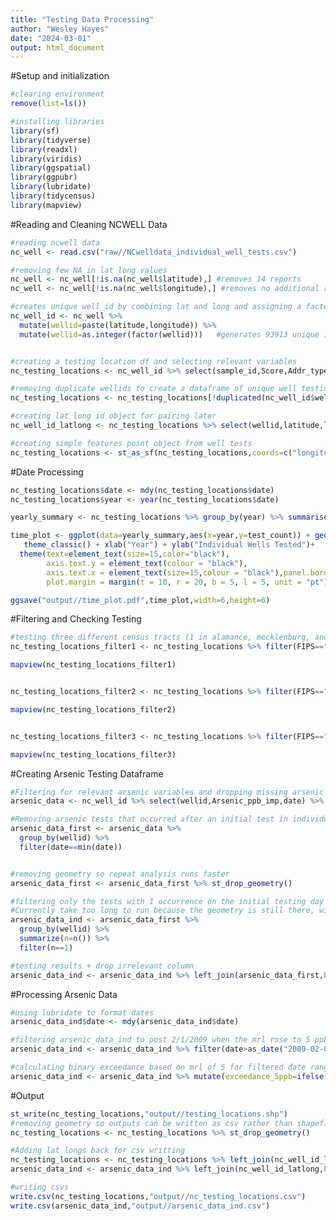 ---
title: "Testing Data Processing"
author: "Wesley Hayes"
date: "2024-03-01"
output: html_document
---
#Setup and initialization
```{r setup}
#clearing environment
remove(list=ls())

#installing libraries 
library(sf)
library(tidyverse)
library(readxl)
library(viridis)
library(ggspatial)
library(ggpubr)
library(lubridate)
library(tidycensus)
library(mapview)
```
#Reading and Cleaning NCWELL Data
```{r}
#reading ncwell data
nc_well <- read.csv("raw//NCwelldata_individual_well_tests.csv")

#removing few NA in lat long values 
nc_well <- nc_well[!is.na(nc_well$latitude),] #removes 14 reports
nc_well <- nc_well[!is.na(nc_well$longitude),] #removes no additional reports (nas were paired)

#creates unique well_id by combining lat and long and assigning a factor to the combination
nc_well_id <- nc_well %>% 
  mutate(wellid=paste(latitude,longitude)) %>% 
  mutate(wellid=as.integer(factor(wellid)))   #generates 93913 unique ids


#creating a testing location df and selecting relevant variables
nc_testing_locations <- nc_well_id %>% select(sample_id,Score,Addr_type,county,FIPS,date,wellid,latitude,longitude)

#removing duplicate wellids to create a dataframe of unique well testing locations
nc_testing_locations <- nc_testing_locations[!duplicated(nc_well_id$wellid),]

#creating lat long id object for pairing later
nc_well_id_latlong <- nc_testing_locations %>% select(wellid,latitude,longitude)

#creating simple features point object from well tests
nc_testing_locations <- st_as_sf(nc_testing_locations,coords=c("longitude","latitude"),crs=4326)
```
#Date Processing
```{r}
nc_testing_locations$date <- mdy(nc_testing_locations$date)
nc_testing_locations$year <- year(nc_testing_locations$date)

yearly_summary <- nc_testing_locations %>% group_by(year) %>% summarise(test_count=n())

time_plot <- ggplot(data=yearly_summary,aes(x=year,y=test_count)) + geom_point(size=2) + geom_line() +
   theme_classic() + xlab("Year") + ylab("Individual Wells Tested")+
  theme(text=element_text(size=15,color="black"),
        axis.text.y = element_text(colour = "black"),
        axis.text.x = element_text(size=15,colour = "black"),panel.border = element_rect(color = "black",fill = NA, size = 1),
        plot.margin = margin(t = 10, r = 20, b = 5, l = 5, unit = "pt"))

ggsave("output//time_plot.pdf",time_plot,width=6,height=6)
```


#Filtering and Checking Testing
```{r}
#testing three different census tracts (1 in alamance, mecklenburg, and wake)
nc_testing_locations_filter1 <- nc_testing_locations %>% filter(FIPS=="37001020300")

mapview(nc_testing_locations_filter1)


nc_testing_locations_filter2 <- nc_testing_locations %>% filter(FIPS=="37119003012")

mapview(nc_testing_locations_filter2)


nc_testing_locations_filter3 <- nc_testing_locations %>% filter(FIPS=="37183052706")

mapview(nc_testing_locations_filter3)
```

#Creating Arsenic Testing Dataframe
```{r}
#Filtering for relevant arsenic variables and dropping missing arsenic counts
arsenic_data <- nc_well_id %>% select(wellid,Arsenic_ppb_imp,date) %>%  drop_na(Arsenic_ppb_imp)

#Removing arsenic tests that occurred after an initial test in individual wells
arsenic_data_first <- arsenic_data %>% 
  group_by(wellid) %>% 
  filter(date==min(date))


#removing geometry so repeat analysis runs faster
arsenic_data_first <- arsenic_data_first %>% st_drop_geometry()

#filtering only the tests with 1 occurrence on the initial testing day
#Currently take too long to run because the geometry is still there, will to remove and re-add geometry
arsenic_data_ind <- arsenic_data_first %>%
  group_by(wellid) %>% 
  summarize(n=n()) %>% 
  filter(n==1)

#testing results + drop irrelevant column
arsenic_data_ind <- arsenic_data_ind %>% left_join(arsenic_data_first,by="wellid") %>% select(-n)

```

#Processing Arsenic Data
```{r}
#using lubridate to format dates
arsenic_data_ind$date <- mdy(arsenic_data_ind$date)

#filtering arsenic_data_ind to post 2/1/2009 when the mrl rose to 5 ppb
arsenic_data_ind <- arsenic_data_ind %>% filter(date>as_date("2009-02-01"))

#calculating binary exceedance based on mrl of 5 for filtered date range
arsenic_data_ind <- arsenic_data_ind %>% mutate(exceedance_5ppb=ifelse(Arsenic_ppb_imp>=5,1,0))
```

#Output
```{r}
st_write(nc_testing_locations,"output//testing_locations.shp")
#removing geometry so outputs can be written as csv rather than shapefile
nc_testing_locations <- nc_testing_locations %>% st_drop_geometry()

#Adding lat longs back for csv writting
nc_testing_locations <- nc_testing_locations %>% left_join(nc_well_id_latlong,by="wellid")
arsenic_data_ind <- arsenic_data_ind %>% left_join(nc_well_id_latlong,by="wellid")

#writing csvs
write.csv(nc_testing_locations,"output//nc_testing_locations.csv")
write.csv(arsenic_data_ind,"output//arsenic_data_ind.csv")
```

 


